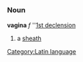 =={{la}}==
[[Category:Latin language]]
===Noun===
'''vagina''' ''f'' ''[[Wiktionary Appendix:Latin first declension|1st declension]]

#a [[sheath]]